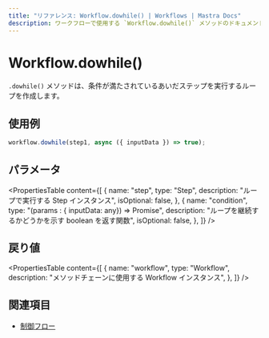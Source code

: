 ```yaml
---
title: "リファレンス: Workflow.dowhile() | Workflows | Mastra Docs"
description: ワークフローで使用する `Workflow.dowhile()` メソッドのドキュメント。条件が満たされている間、ステップを実行し続けるループを作成します。
---
```


# Workflow.dowhile()

`.dowhile()` メソッドは、条件が満たされているあいだステップを実行するループを作成します。

## 使用例

```typescript copy
workflow.dowhile(step1, async ({ inputData }) => true);
```

## パラメータ

<PropertiesTable
  content={[
    {
      name: "step",
      type: "Step",
      description: "ループで実行する Step インスタンス",
      isOptional: false,
    },
    {
      name: "condition",
      type: "(params : { inputData: any}) => Promise<boolean>",
      description:
        "ループを継続するかどうかを示す boolean を返す関数",
      isOptional: false,
    },
  ]}
/>

## 戻り値

<PropertiesTable
  content={[
    {
      name: "workflow",
      type: "Workflow",
      description: "メソッドチェーンに使用する Workflow インスタンス",
    },
  ]}
/>

## 関連項目

- [制御フロー](../../../docs/workflows/control-flow.mdx)